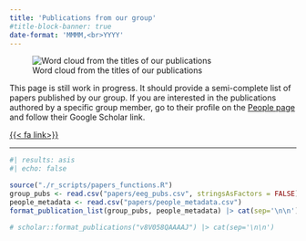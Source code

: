 ```yaml
---
title: 'Publications from our group'
#title-block-banner: true
date-format: 'MMMM,<br>YYYY'
---
```

![Word cloud from the titles of our publications](./img/word_cloud_25.webp){fig-alt="Word cloud from the titles of our publications"}

This page is still work in progress. It should provide a semi-complete list of papers published by our
group. If you are interested in the publications authored by a specific group member,
go to their profile on the [People page](./people.html) and follow their Google Scholar link.

[{{< fa link>}}](https:://zoo.cam.ac.uk)

----

```r
#| results: asis
#| echo: false

source("./r_scripts/papers_functions.R")
group_pubs <- read.csv("papers/eeg_pubs.csv", stringsAsFactors = FALSE)
people_metadata <- read.csv("papers/people_metadata.csv")
format_publication_list(group_pubs, people_metadata) |> cat(sep='\n\n')

# scholar::format_publications("v8V058QAAAAJ") |> cat(sep='\n\n')
```

